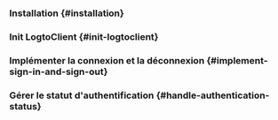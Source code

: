 

<PythonGuideTip />

### Installation \{#installation}

<Installation />

### Init LogtoClient \{#init-logtoclient}

<InitLogtoClient />

### Implémenter la connexion et la déconnexion \{#implement-sign-in-and-sign-out}

<ImplementSignInAndSignOutRoutes />

### Gérer le statut d'authentification \{#handle-authentication-status}

<HandleAuthenticationStatus />

<Checkpoint />
